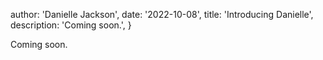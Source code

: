 
  author: 'Danielle Jackson',
  date: '2022-10-08',
  title: 'Introducing Danielle',
  description: 'Coming soon.',
}


Coming soon.